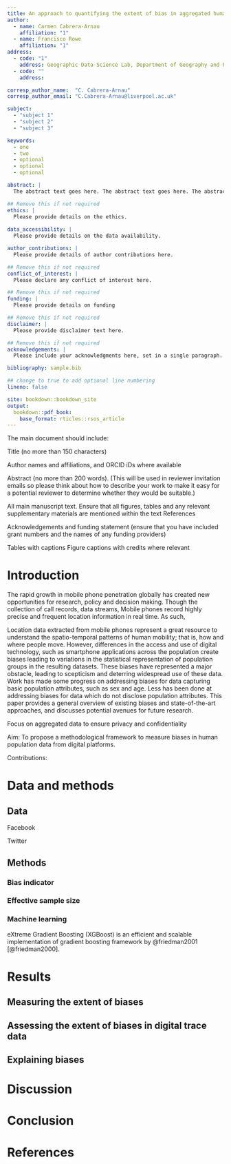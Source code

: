 ```yaml
---
title: An approach to quantifying the extent of bias in aggregated human population data extracted from digital platforms
author:
  - name: Carmen Cabrera-Arnau
    affiliation: "1"
  - name: Francisco Rowe
    affiliation: "1"
address:
  - code: "1"
    address: Geographic Data Science Lab, Department of Geography and Planning, University of Liverpool, Liverpool, United Kingdom.
  - code: ""
    address: 

corresp_author_name:  "C. Cabrera-Arnau"
corresp_author_email: "C.Cabrera-Arnau@liverpool.ac.uk"

subject:
  - "subject 1"
  - "subject 2"
  - "subject 3"

keywords:
  - one
  - two
  - optional
  - optional
  - optional

abstract: |
  The abstract text goes here. The abstract text goes here. The abstract text goes here. The abstract text goes here. The abstract text goes here. The abstract text goes here. The abstract text goes here. The abstract text goes here.

## Remove this if not required
ethics: |
  Please provide details on the ethics.
  
data_accessibility: |
  Please provide details on the data availability.

author_contributions: |
  Please provide details of author contributions here.

## Remove this if not required
conflict_of_interest: |
  Please declare any conflict of interest here.

## Remove this if not required
funding: |
  Please provide details on funding

## Remove this if not required
disclaimer: |
  Please provide disclaimer text here.

## Remove this if not required
acknowledgements: |
  Please include your acknowledgments here, set in a single paragraph. Please do not include any acknowledgments in the Supporting Information, or anywhere else in the manuscript.

bibliography: sample.bib

## change to true to add optional line numbering
lineno: false

site: bookdown::bookdown_site
output: 
  bookdown::pdf_book:
    base_format: rticles::rsos_article
---
```


::: {.callout-note icon="false"}
The main document should include:

Title (no more than 150 characters)

Author names and affiliations, and ORCID iDs where available

Abstract (no more than 200 words). (This will be used in reviewer invitation emails so please think about how to describe your work to make it easy for a potential reviewer to determine whether they would be suitable.)

All main manuscript text. Ensure that all figures, tables and any relevant supplementary materials are mentioned within the text References

Acknowledgements and funding statement (ensure that you have included grant numbers and the names of any funding providers)

Tables with captions Figure captions with credits where relevant
:::

\newpage

# Introduction

The rapid growth in mobile phone penetration globally has created new opportunities for research, policy and decision making. Though the collection of call records, data streams, Mobile phones record highly precise and frequent location information in real time. As such,









Location data extracted from mobile phones represent a great resource to understand the spatio-temporal patterns of human mobility; that is, how and where people move. However, differences in the access and use of digital technology, such as smartphone applications across the population create biases leading to variations in the statistical representation of population groups in the resulting datasets. These biases have represented a major obstacle, leading to scepticism and deterring widespread use of these data. Work has made some progress on addressing biases for data capturing basic population attributes, such as sex and age. Less has been done at addressing biases for data which do not disclose population attributes. This paper provides a general overview of existing biases and state-of-the-art approaches, and discusses potential avenues for future research.

Focus on aggregated data to ensure privacy and confidentiality

Aim: To propose a methodological framework to measure biases in human population data from digital platforms.

Contributions:

# Data and methods

## Data

Facebook

Twitter

## Methods

### Bias indicator

### Effective sample size

### Machine learning

eXtreme Gradient Boosting (XGBoost) is an efficient and scalable implementation of gradient boosting framework by @friedman2001 [@friedman2000].

# Results

## Measuring the extent of biases

## Assessing the extent of biases in digital trace data

## Explaining biases

# Discussion

# Conclusion

# References
